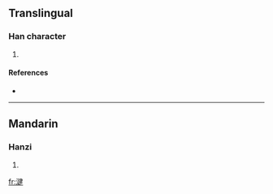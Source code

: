 ==Translingual==

===Han character===
{{Han char|rn=85|rad=水|as=09|sn=12|four=3514<sub>4</sub>|canj=水弓大手 (ENKQ)}}

# {{defn|Han|sort=水09}}

====References====
* {{Han ref|kx=0637.030|dkj=17835|hdz=31664.020|uh=6E55|ud=28245|bh=DA51|bd=55889}}

----

==Mandarin==

===Hanzi===
{{cmn-hanzi|pin=[[chén]] ([[chen2]]), [[dān]] ([[dan1]]), [[jiān]] ([[jian1]]), [[jiǎn]] ([[jian3]]), [[jìn]] ([[jin4]]), [[tán]] ([[tan2]])|wg=ch'en<sup>2</sup>, tan<sup>1</sup>, chien<sup>1</sup>, chien<sup>3</sup>, chin<sup>4</sup>, t'an<sup>2</sup>}}

# {{defn|Mandarin}}

[[fr:湕]]